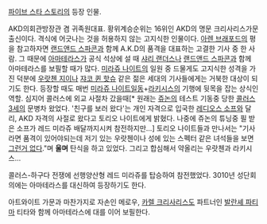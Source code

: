 [[파이브 스타 스토리]]의 등장 인물.

AKD의회관방장관 겸 귀족원대표. 황위계승순위는 16위인 AKD의 명문 크리사리스가문 출신이다. 격식에 어긋나는 것을 허용하지 않는 고지식한 인물이다. [[아렌 브래포드]]의 평을 참고하자면 [[랜드앤드 스파콘]]과 함께 A.K.D의 품격을 대표하는 고결한 기사 중 한 사람. 그 때문에 [[아마테라스]]가 공식 석상에 설 때 [[샤리 랜더스]]나 [[랜드앤드 스파콘]]과 함께 아마테라스를 보필할 때가 많다. [[미라쥬 나이트]]의 일원 중 드물게도 고지식한 성격을 가진 덕분에 [[우랏첸 지이]]나 [[쟈코 퀸 핫슈]] 같은 젊은 세대의 기사들에게는 거북한 대상이 되기도 한다. 등장할 때도 매번 [[미라쥬 나이트]]일동+[[라키시스]]의 기행에 뒷목을 잡는 상식인 역할. 심지어 콜러스에 외교 사절차 갔을때[* 원래는 [[쥬논]]의 테스트 기동중 당한 [[콜러스 3세]]의 문병차 왔었다. '친구를 보러 왔다'는 개인 자격으로 입국한 [[레디오스 소프]]와 달리, AKD 자격의 사절로 왔다고 토리오 나이트에게 밝혔다. 나중에 쥬논의 튜닝중 필 받은 소프가 레드 미라쥬 배달까지시켜 참전하지만...] 토리오 나이트들과 만나서는 "기사라면 품격이 있어야되는데 저기 있는 우랏첸이나 성에 있는 스펙터 같은 녀석들을 보면 [[그런거 없다]]."며 '''울며''' 탄식을 하고 있었다. 그리고 합심해서 약올리는 우랏첸과 라키시스...

콜러스-하구다 전쟁에 선행양산형 레드 미라쥬를 탑승하여 참전했었다. 3010년 성단회의에는 아마테라스를 대신하여 등장하기도 한다.

아트와이트 가문과 마찬가지로 자손인 메로우, [[카렐 크리사리스]]도 파트너인 [[발란셰 파티마]] 티타와 함께 아마테라스에 대를 이어 보필한다.

